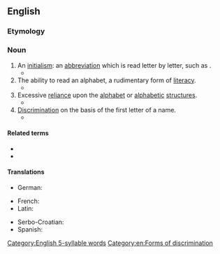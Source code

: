==English==

===Etymology===
{{suffix|en|alphabet|ism}}

===Noun===
{{wikipedia}}
{{en-noun}}

# An [[initialism]]: an [[abbreviation]] which is read letter by letter, such as {{m|en|UN}}.
#* {{quote-book|lang=en|year=2002|author=Gunnel Tottie|title=An Introduction To American English|url=http://books.google.com/books?id=WWDUtK-f1tQC|publisher=Blackwell Publishing|isbn=0631197923|page=118|passage=Some '''alphabetisms''' are written as if they weren't '''alphabetisms''' at all, like ''deejay'' for ''DJ'', ''disc jockey'', or ''emcee'' for ''MC'', master of ceremonies.}}
# The ability to read an alphabet, a rudimentary form of [[literacy]].
#* {{quote-book|lang=en|year=2001|author=Ziony Zevit|title=The Religions of Ancient Israel: A Synthesis of Parallactic Approaches|url=http://books.google.com/books?id=db4hr55j0yYC|publisher=Continuum International Publishing Group|isbn=0826463398|page=639|passage=Some of the activities involved in ... corvée and military needs stimulated the spread of a certain type of minimal '''alphabetism''' for inventorying and most likely encouraged the development of a professional scribalism for record-keeping and book-keeping.}}
# Excessive [[reliance]] upon the [[alphabet]] or [[alphabetic]] [[structures]].
#* {{quote-book|lang=en|year=2006|author=Daniel Doron Silverman|title=A Critical Introduction to Phonology: Of Sound, Mind and Body|url=http://books.google.com/books?id=XWMKDj6umvgC|publisher=Continuum International Publishing Group|isbn=0826486606|page=208|passage=The answer, I suggest, is that phonemism is rooted in '''alphabetism'''. Indeed, many linguists have suggested that there really is a /g/ phoneme at the end of 'fang' and other [ŋ]-final words in English, except that they are not pronounced!}}
# [[discrimination|Discrimination]] on the basis of the first letter of a name.
#* {{quote-book|lang=en|year=1983|title=The Pursuit of Virtue and Other Tory Notions|page=134|passage=The injustice of "'''alphabetism'''" is, of course, a thorn in the Zitser side, and he playfully promises to assign the problem to "alphabetically neutral" aides.|author=George F. Will}}

====Related terms====
* {{l|en|alphabetization}}
* {{l|en|analphabetism}}

====Translations====
{{trans-top|form of literacy}}
* German: {{t+|de|Alphabetismus|m}}
{{trans-mid}}
{{trans-bottom}}

{{trans-top|form of discrimination}}
* French: {{t+|fr|alphabétisme|m}}
* Latin: {{t-check|la|alphabetismus|m}}
{{trans-mid}}
* Serbo-Croatian: {{t|sh|alfabetizam|m}}
* Spanish: {{t|es|alfabetismo|m}}
{{trans-bottom}}

[[Category:English 5-syllable words]]
[[Category:en:Forms of discrimination]]